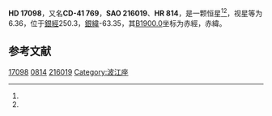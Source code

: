 {{Starbox begin
| name = HD 17098
}}
{{Starbox observe
| epoch = [[J2000.0|J2000.0]]
| constell = {{星座名待查}}<ref name=SIMBAD>{{cite web
 | url=http://simbad.u-strasbg.fr/simbad/sim-id?Ident=HR+814
 | title =Pulsating variable Star
 | publisher=Centre de Données astronomiques de Strasbourg
 | work=SIMBAD
 | accessdate=2012-07-13}}</ref><ref name=DATA>{{cite web
 | url=http://vizier.u-strasbg.fr/viz-bin/VizieR-5?-out.add=.&-source=5050&-corr=PK=HR&-out.max=9999&HR=814
 | title=VizieR Detailed Page
 | accessdate=2012-07-13
 | archive-date=2016-03-05
 | archive-url=https://web.archive.org/web/20160305044736/http://vizier.u-strasbg.fr/viz-bin/VizieR-5?-out.add=.&-source=5050&-corr=PK=HR&-out.max=9999&HR=814
 | dead-url=no
 }}</ref>
| 星官 = 
| ra = {{RA|2|43|20.3}}<ref name=SIMBAD /><ref name=DATA />
| dec = {{DEC|-40|31|39}}<ref name=SIMBAD /><ref name=DATA />
| appmag_v = 6.36<ref name=SIMBAD /><ref name=DATA />
}}
{{Starbox character
| class = B9V<ref name=SIMBAD /><ref name=DATA />
| b-v = -0.02<ref name=SIMBAD /><ref name=DATA />
| u-b = <ref name=SIMBAD /><ref name=DATA />
| r-i = <ref name=SIMBAD /><ref name=DATA />
| variable = 
}}
{{Starbox astrometry
| radial_v = 
| prop_mo_ra = 16
| parallax = 0.009
| p_error =
}}
{{Starbox catalog
| names =CD-41 769，[[SAO星表|SAO]] 216019，[[HD星表|HD]] 17098，[[HR星表|HR]] 814}}
{{Starbox reference |Simbad=HR+814}}
{{Starbox end}}

'''HD 17098'''，又名'''CD-41 769'''，'''SAO 216019'''、'''HR 814'''，是一颗恒星<ref name=SIMBAD /><ref name=DATA />，视星等为6.36，位于[[銀道座標系|銀經]]250.3，[[銀道座標系|銀緯]]-63.35，其[[B1900.0|B1900.0]]坐标为赤經{{RA|2|39|27.3}}，赤緯{{DEC|-40|-63.35|10}}。

== 参考文献 ==
{{reflist}}

{{star-stub}}

[[Category:HD和HDE天體|17098]]
[[Category:HR天體|0814]]
[[Category:SAO天體|216019]]
[[Category:波江座|Category:波江座]]